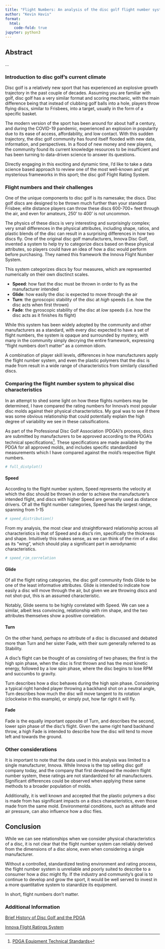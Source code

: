 ```yaml
---
title: "Flight Numbers: An analysis of the disc golf flight number system"
author: "Kevin Havis"
format:
  html:
    code-fold: true
jupyter: python3
---
```


## Abstract

...

### Introduction to disc golf's current climate

Disc golf is a relatively new sport that has experienced an explosive growth trajectory in the past couple of decades. Assuming you are familiar with golf, disc golf has a very similar format and scoring mechanic, with the main difference being that instead of clubbing golf balls into a hole, players throw flying discs, similar to Frisbees, into a target, usually in the form of a specific basket.

The modern version of the sport has been around for about half a century, and during the COVID-19 pandemic, experienced an explosion in popularity due to its ease of access, affordability, and low contact. With this sudden trajectory, the disc golf community has found itself flooded with new data, information, and perspectives. In a flood of new money and new players, the community found its current knowledge resources to be insufficient and has been turning to data-driven science to answer its questions.

Directly engaging in this exciting and dynamic time, I'd like to take a data science based approach to review one of the most well-known and yet mysterious frameworks in this sport; the disc golf Flight Rating System.


### Flight numbers and their challenges

One of the unique components to disc golf is its namesake; the discs. Disc golf discs are designed to be thrown much further than your standard Frisbee; elite distance players can throw these discs 600-700+ feet through the air, and even for amateurs, 250' to 400' is not uncommon.

The physics of these discs is very interesting and surprisingly complex; very small differences in the physical attributes, including shape, ratios, and plastic blends of the disc can result in a surprising differences in how two discs fly. One of the original disc golf manufacturers, Innova Disc Golf, invented a system to help try to categorize discs based on these physical attributes, so players could have an idea of how a disc would perform before purchasing. They named this framework the Innova Flight Number System.

 This system categorizes discs by four measures, which are represented numerically on their own disctinct scales.

- **Speed**: how fast the disc must be thrown in order to fly as the manufacturer intended
- **Glide**: how easily the disc is expected to move through the air
- **Turn**: the gyroscopic stability of the disc at *high* speeds (i.e. how the disc acts when first thrown)
- **Fade**: the gyroscopic stability of the disc at *low* speeds (i.e. how the disc acts as it finishes its flight)

While this system has been widely adopted by the community and other manufacturers as a standard, with every disc expected to have a set of flight numbers, the system is opaque and surrounded by mystery, with many in the community simply decrying the entire framework, expressing "flight numbers don't matter" as a common idiom.

A combination of player skill levels, differences in how manufacturers apply the flight number system, and even the plastic polymers that the disc is made from result in a wide range of characteristics from similarly classified discs.

### Comparing the flight number system to physical disc characteristics

In an attempt to shed some light on how these flights numbers may be determined, I have compared the rating numbers for Innova's most popular disc molds against their physical characteristics. My goal was to see if there was some obvious relationship that could potentially explain the high degree of variability we see in these calssifications.

As part of the Professional Disc Golf Association (PDGA)'s process, discs are submitted by manufacturers to be approved according to the PDGA's technical specifications[^1]. These specifications are made available by the PDGA for all approved molds, and includes specific standardized measurements which I have compared against the mold's respective flight numbers.

```python
# full_distplot()
```

#### Speed

According to the flight number system, Speed represents the velocity at which the disc should be thrown in order to achieve the manufacturer's intended flight, and discs with higher Speed are generally used as distance drivers. Of all the flight number categories, Speed has the largest range, spanning from 1-15

```python
# speed_distribution()
```

From my analysis, the most clear and straightforward relationship across all characteristics is that of Speed and a disc's rim, specifically the thickness and shape. Intuitively this makes sense, as we can think of the rim of a disc as its "wing", which should play a significant part in aerodynamic characteristics.

```python
# speed_rim_correlation
```

#### Glide

Of all the flight rating categories, the disc golf community finds Glide to be one of the least informative attributes. Glide is intended to indicate how easily a disc will move through the air, but given we are throwing discs and not shot-put, this is an assumed characteristic.

Notably, Glide seems to be highly correlated with Speed. We can see a similar, albeit less convincing, relationship with rim shape, and the two attributes themselves show a positive correlation.



#### Turn

On the other hand, perhaps no attribute of a disc is discussed and debated more than Turn and her sister Fade, with their sum generally referred to as Stability.

A disc's flight can be thought of as consisting of two phases; the first is the high spin phase, when the disc is first thrown and has the most kinetic energy, followed by a low spin phase, where the disc begins to lose RPM and succumbs to gravity.

Turn describes how a disc behaves during the high spin phase. Considering a typical right handed player throwing a backhand shot on a neutral angle, Turn describes how much the disc will move tangent to its rotation (clockwise in this example), or simply put, how far right it will fly.

#### Fade

Fade is the equally important opposite of Turn, and describes the second, lower spin phase of the disc's flight. Given the same right hand backhand throw, a high Fade is intended to describe how the disc will tend to move left and towards the ground.

### Other considerations

It is important to note that the data used in this analysis was limited to a single manufacturer, Innova. While Innova is the top selling disc golf company today, and the company that first developed the modern flight number system, these ratings are not standardized for all manufacturers. Significant differences could be observed when applying these same methods to a broader population of molds.

Additionally, it is well known and accepted that the plastic polymers a disc is made from has significant impacts on a discs characteristics, even those made from the same mold. Environmental conditions, such as altitude and air pressure, can also influence how a disc flies.


## Conclusion

While we can see relationships when we consider physical characteristics of a disc, it is not clear that the flight number system can reliably derived from the dimensions of a disc alone, even when considering a single manufacturer.

Without a controlled, standardized testing environment and rating process, the flight number system is unreliable and poorly suited to describe to a consumer how a disc might fly. If the industry and community's goal is to  continue to develop and grow the sport, it would be well served to invest in a more quantitative system to stanardize its equipment.

In short, flight numbers don't matter.


### Additional Information

[Brief History of Disc Golf and the PDGA](https://www.pdga.com/history)

[Innova Flight Ratings System](https://www.innovadiscs.com/home/disc-golf-faq/flight-ratings-system/)

[^1]:[PDGA Equipment Technical Standards](https://www.pdga.com/technical-standards/)